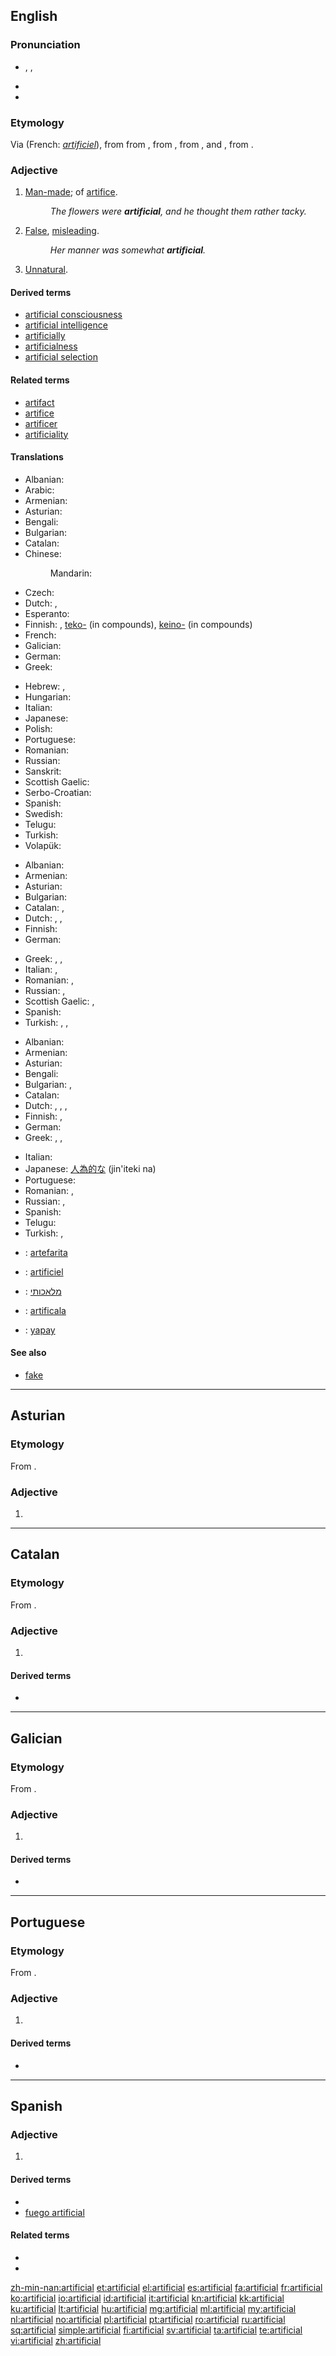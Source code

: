 ==English==
{{rfc-auto}}
{{wikipedia|dab=artificial}}

===Pronunciation===
* {{enPR|ä(r)təfĭsh'əl}}, {{IPA|/ɑː(ɹ)təˈfɪʃəl/}}, {{X-SAMPA|/A:(r)t@"fIS@l/}}
* {{audio|En-us-artificial.ogg|Audio (US)}}
* {{rhymes|ɪʃəl}}

===Etymology===
Via {{etyl|fro}} (French: ''[[artificiel]]''), from {{etyl|la}} {{term|artificialis|lang=la}} from {{term|artificium||skill|lang=la}}, from {{term|artifex|lang=la}}, from {{term|ars||skill|lang=la}}, and {{term|-fex|lang=la}}, from {{term|facere||to make|lang=la}}.

===Adjective===
{{en-adj}}

# [[man-made|Man-made]]; of [[artifice]].
#: ''The flowers were '''artificial''', and he thought them rather tacky.''
# [[false|False]], [[misleading]].
#: ''Her manner was somewhat '''artificial'''.''
# [[unnatural|Unnatural]].

====Derived terms====
* [[artificial consciousness]]
* [[artificial intelligence]]
* [[artificially]]
* [[artificialness]]
* [[artificial selection]]

====Related terms====
* [[artifact]]
* [[artifice]]
* [[artificer]]
* [[artificiality]]

====Translations====
{{trans-top|man-made}}
* Albanian: {{t+|sq|artificial|xs=Albanian}}
* Arabic: {{t-|ar|مُتَصَنَّع|tr=mutaSannaʕ}}
* Armenian: {{t-|hy|արհեստական|tr=arhestakan}}
* Asturian: {{t-|ast|artificial}}
* Bengali: {{t-|bn|কৃত্রিম|tr=kritrim|sc=Beng}}
* Bulgarian: {{t+|bg|изкуствен}}
* Catalan: {{t-|ca|arificial}}
* Chinese:
*: Mandarin: {{t|cmn|人造的|tr=rénzào de}}
* Czech: {{t+|cs|umělý|m}}
* Dutch: {{t+|nl|artificieel}}, {{t+|nl|kunstmatig}}
* Esperanto: {{t-|eo|artefarita}}
* Finnish: {{t+|fi|keinotekoinen}}, [[teko-]] (in compounds), [[keino-]] (in compounds)
* French: {{t+|fr|artificiel}}
* Galician: {{t-|gl|artificial}}
* German: {{t+|de|künstlich}}
* Greek: {{t+|el|τεχνητός|m|tr=tekhnitós}}
{{trans-mid}}
* Hebrew: {{t-|he|מלאכותי|tr=melakhuty|m}}, {{t-|he|מלאכותית|tr=melakhutyt|f}}
* Hungarian: {{t+|hu|mesterséges}}
* Italian: {{t+|it|artificiale}}
* Japanese: {{t+|ja|人工|alt=人工の|tr=jinkō no}}
* Polish: {{t|pl|sztuczny|m}}
* Portuguese: {{t+|pt|artificial}}
* Romanian: {{t+|ro|artificial|m|n}}
* Russian: {{t+|ru|искусственный|m|tr=iskússtv'ennyj}}
* Sanskrit: {{t-|sa|कृत्रिम|tr=kritrima|sc=Deva}}
* Scottish Gaelic: {{t-|gd|fuadain}}
* Serbo-Croatian: {{t|sh|veštački}}
* Spanish: {{t+|es|artificial}}
* Swedish: {{t+|sv|konstgjord}}
* Telugu: {{t+|te|కృత్రిమమైన|tr=krutrimamaina}}
* Turkish: {{t+|tr|yapay}}
* Volapük: {{t+|vo|mekavik}}
{{trans-bottom}}

{{trans-top|false, misleading}}
* Albanian: {{t+|sq|artificial|xs=Albanian}}
* Armenian: {{t-|hy|արհեստական|tr=arhestakan}}
* Asturian: {{t-|ast|artificial}}
* Bulgarian: {{t+|bg|прикрит}}
* Catalan: {{t-|ca|arificial}}, {{t+|ca|fals}}
* Dutch: {{t+|nl|kunstmatig}}, {{t+|nl|nagemaakt}}, {{t+|nl|artificieel}}
* Finnish: {{t-|fi|teennäinen}}
* German: {{t+|de|künstlich}}
{{trans-mid}}
* Greek: {{t+|el|τεχνητός|m|tr=tekhnitós}}, {{t+|el|επίπλαστος|m|tr=epíplastos}}, {{t+|el|υποκριτικός|m|tr=ipokritikós}}
* Italian: {{t+|it|artificioso}}, {{t+|it|falso}}
* Romanian: {{t+|ro|fals|m|n}}, {{t+|ro|artificial|m|n}}
* Russian: {{t+|ru|искусственный|tr=iskússtv'ennyj}}, {{t+|ru|притворный|tr=pritvórnyj}}
* Scottish Gaelic: {{t-|gd|breugach|xs=Scottish Gaelic}}, {{t-|gd|fuadain}}
* Spanish: {{t+|es|artificial}}
* Turkish: {{t+|tr|yapay}}, {{t+|tr|sahte}}, {{t+|tr|yapmacık}}
{{trans-bottom}}

{{trans-top|unnatural}}
* Albanian: {{t+|sq|artificial|xs=Albanian}}
* Armenian: {{t-|hy|արհեստական|tr=arhestakan}}
* Asturian: {{t-|ast|artificial}}
* Bengali: {{t-|bn|কৃত্রিম|tr=kritrim|sc=Beng}}
* Bulgarian: {{t+|bg|неестествен}}, {{t+|bg|принуден}}
* Catalan: {{t-|ca|arificial}}
* Dutch: {{t+|nl|kunstmatig}}, {{t+|nl|artificieel}}, {{t-|nl|onnatuurlijk}}, {{t+|nl|nagemaakt}}
* Finnish: {{t-|fi|teennäinen}}, {{t-|fi|luonnoton}}
* German: {{t-|de|unnatürlich}}
* Greek: {{t+|el|τεχνητός|m|tr=tekhnitós}}, {{t+|el|αφύσικος|m|tr=afísikos}}, {{t+|el|προσποιητός|m|tr=prospi'itós}}
{{trans-mid}}
* Italian: {{t+|it|innaturale}}
* Japanese: [[人為的な]] (jin'iteki na)
* Portuguese: {{t+|pt|artificial}}
* Romanian: {{t-|ro|nenatural|m|n}}, {{t+|ro|artificial|m|n}}
* Russian: {{t+|ru|искусственный|tr=iskússtv'ennyj}}, {{t+|ru|ненатуральный|tr=n'enaturál'nyj}}
* Spanish: {{t+|es|artificial}}
* Telugu: {{t-|te|అసహజమైన|tr=asahajamaina}}
* Turkish: {{t+|tr|yapay}}, {{t+|tr|yapmacık}}
{{trans-bottom}}

{{checktrans-top}}
* {{ttbc|eo}}: [[artefarita]]
* {{ttbc|fr}}: [[artificiel]]
* {{ttbc|he}}: [[מלאכותי]]
* {{ttbc|io}}: [[artificala]]
* {{ttbc|tr}}: [[yapay]]
{{trans-bottom}}

====See also====
* [[fake]]

----

==Asturian==

===Etymology===
From {{etyl|la|ast}} {{term|artificialis|artificiālis|lang=la}}.

===Adjective===
{{ast-adj-mf|pl=artificiales}}

# {{l|en|artificial}}

----

==Catalan==

===Etymology===
From {{etyl|la|ca}} {{term|artificialis|artificiālis|lang=la}}.

===Adjective===
{{ca-adj|type=mf}}

# {{l|en|artificial}}

====Derived terms====
* {{l|ca|artificialment}}

----

==Galician==

===Etymology===
From {{etyl|la|gl}} {{term|artificialis|artificiālis|lang=la}}.

===Adjective===
{{gl-adj|pl=artificiais}}

# {{l|en|artificial}}

====Derived terms====
* {{l|gl|artificialmente}}

----

==Portuguese==

===Etymology===
From {{etyl|la|pt}} {{term|artificialis|artificiālis|lang=la}}.

===Adjective===
{{pt-adj|artifici|al}}

# {{l|en|artificial}}

====Derived terms====
* {{l|pt|artificialmente}}

----

==Spanish==

===Adjective===
{{es-adj|pl=artificiales}}

# {{l|en|artificial}}

====Derived terms====
* {{l|es|artificialmente}}
* [[fuego artificial]]

====Related terms====
* {{l|es|artificio}}
* {{l|es|artificioso}}

[[zh-min-nan:artificial]]
[[et:artificial]]
[[el:artificial]]
[[es:artificial]]
[[fa:artificial]]
[[fr:artificial]]
[[ko:artificial]]
[[io:artificial]]
[[id:artificial]]
[[it:artificial]]
[[kn:artificial]]
[[kk:artificial]]
[[ku:artificial]]
[[lt:artificial]]
[[hu:artificial]]
[[mg:artificial]]
[[ml:artificial]]
[[my:artificial]]
[[nl:artificial]]
[[no:artificial]]
[[pl:artificial]]
[[pt:artificial]]
[[ro:artificial]]
[[ru:artificial]]
[[sq:artificial]]
[[simple:artificial]]
[[fi:artificial]]
[[sv:artificial]]
[[ta:artificial]]
[[te:artificial]]
[[vi:artificial]]
[[zh:artificial]]